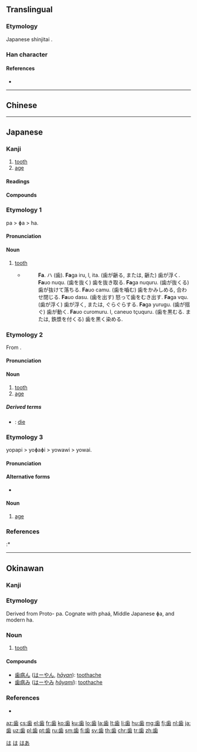 {{also|齒|齿}}
==Translingual==
{{Han simplified forms|齒|歯|齿}}

===Etymology===
Japanese shinjitai {{Han simp|齒}}.

===Han character===
{{Han char|rn=77|rad=止|as=08|sn=12|four=|canj=YMUFD|ids=⿱止⿶凵米}}

====References====
* {{Han ref|kx=0576.421|dkj=16323|dj=0967.140|hdz=21443.160|uh=6B6F|ud=27503}}

----

==Chinese==
{{zh-see|齒|v}}

----

==Japanese==

===Kanji===
{{ja-kanji|grade=3|rs=止08|style=s|kyu=齒}}

# [[tooth]]
# [[age]]

====Readings====
{{ja-readings
|goon=[[し]] (shi)
|kanon=[[し]] (shi)
|kun=[[は]] (ha), [[よわい]] (yowai), [[よわいする]] (yowaisuru)}}

====Compounds====
{{der3
|{{ja-r|歯ブラシ|はブラシ}}
|{{ja-r|歯茎|はぐき}}
|{{ja-r|歯痒い|はがゆい}}
|{{ja-r|歯医者|はいしゃ}}
|{{ja-r|歯形|はがた}}
|{{ja-r|奥歯|おくば}}
|{{ja-r|下歯|したば}}
|{{ja-r|臼歯|うすば}}
|{{ja-r|上歯|うわば}}
|{{ja-r|仮歯|かし}}
|{{ja-r|臼歯|きゅうし}}
|{{ja-r|歯朶|しだ}}
|{{ja-r|歯牙|しが}}
|{{ja-r|歯序|しじょ}}
|{{ja-r|歯槽|ししょう}}
|{{ja-r|歯列|しれつ}}
|{{ja-r|歯徳|しとく}}
}}

{{wikipedia|lang=ja}}

===Etymology 1===
{{ja-kanjitab|は|yomi=k}}
pa > ɸa > ha.

====Pronunciation====
{{ja-pron|yomi=k|は|acc=1|acc_ref=DJR,NHK}}

====Noun====
{{ja-noun|kyu=齒|は}}

# [[tooth]]
#* {{RQ:Nippo Jisho|191}}
#*: '''Fa'''. ハ (歯). '''Fa'''ga iru, l, ita. (歯が齭る, または, 齭た) 歯が浮く. '''Fa'''uo nuqu. (歯を抜く) 歯を抜き取る. '''Fa'''ga nuquru. (歯が抜くる) 歯が抜けて落ちる. '''Fa'''uo camu. (歯を嚙む) 歯をかみしめる, 合わせ閉じる. '''Fa'''uo dasu. (歯を出す) 怒って歯をむき出す. '''Fa'''ga vqu. (歯が浮く) 歯が浮く, または, ぐらぐらする. '''Fa'''ga yurugu. (歯が揺ぐ) 歯が動く. '''Fa'''uo curomuru. l, caneuo tçuquru. (歯を黒むる. または, 鉄漿を付くる) 歯を黒く染める.

===Etymology 2===
{{ja-kanjitab|し|yomi=o}}
From {{etyl|ltc|ja|sort=し}} {{m|zh|齒|tr=tsyhi<sup>X</sup>}}.

====Pronunciation====
{{ja-pron|yomi=o|し|acc=1|acc_ref=DJR}}

====Noun====
{{ja-noun|kyu=齒|し}}

# [[tooth]]
# [[age]]

=====Derived terms=====
* {{ja-r|歯を没す|し を ぼっす}}: [[die]]

===Etymology 3===
{{ja-kanjitab|よわい|yomi=k}}
yopapi > yoɸaɸi > yowawi > yowai.

====Pronunciation====
{{ja-pron|yomi=k|よわい|acc=0|acc_ref=DJR,NHK|acc2=2|acc2_ref=NHK}}

====Alternative forms====
* {{ja-l|齢}}

====Noun====
{{ja-noun|kyu=齒|よわい|hhira=よはひ}}

# [[age]]

===References===
<references/>
:* {{R:Nippo Jisho}}

[[Category:1000 Japanese basic words|は]]
[[Category:ja:Teeth|は]]

----

==Okinawan==

===Kanji===
{{head|ryu|kanji|hiragana|はー|romaji|hā}}

===Etymology===
Derived from Proto-{{etyl|jpx|ryu}} pa. Cognate with {{etyl|xug|-}} phaá, Middle Japanese ɸa, and modern {{etyl|ja|-}} ha.

===Noun===
{{head|ryu|noun|hiragana|はー|romaji|hā}}

# [[tooth]]

====Compounds====
{{top2}}
* [[歯病ん]] ([[はーやん]], ''[[hāyan]]''): [[toothache]]
* [[歯病み]] ([[はーやみ]] ''[[hāyami]]''): [[toothache]]
{{bottom}}

===References===
* {{R:Nippo Jisho}}

[[Category:ryu:Teeth|はあ]]

[[az:歯]]
[[cs:歯]]
[[el:歯]]
[[fr:歯]]
[[ko:歯]]
[[ku:歯]]
[[lo:歯]]
[[la:歯]]
[[lt:歯]]
[[li:歯]]
[[hu:歯]]
[[mg:歯]]
[[fj:歯]]
[[nl:歯]]
[[ja:歯]]
[[uz:歯]]
[[pl:歯]]
[[pt:歯]]
[[ru:歯]]
[[sm:歯]]
[[fi:歯]]
[[sv:歯]]
[[th:歯]]
[[chr:歯]]
[[tr:歯]]
[[zh:歯]]